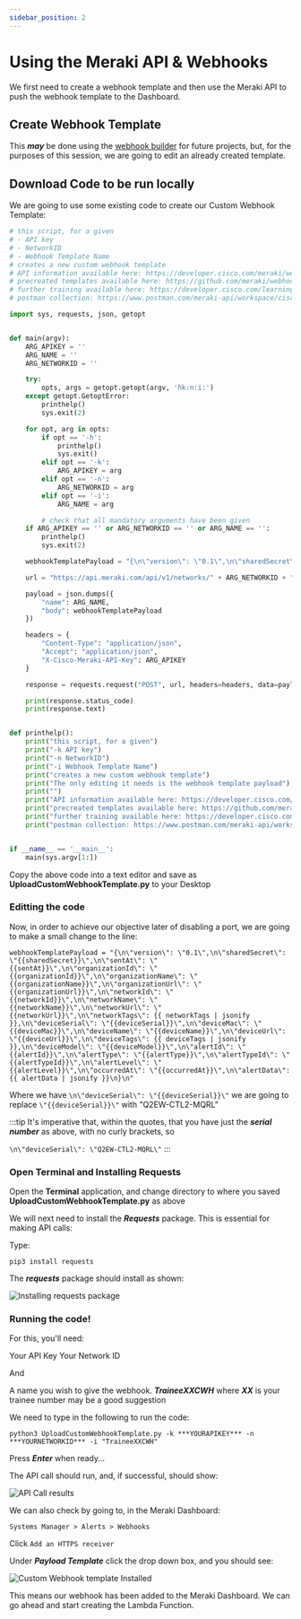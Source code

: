 ```yaml
---
sidebar_position: 2
---
```


# Using the Meraki API & Webhooks

We first need to create a webhook template and then use the Meraki API to push the webhook template to the Dashboard.

## Create Webhook Template

This **_may_** be done using the [webhook builder](https://webhook-builder-vpfmunhy6a-uc.a.run.app/) for future projects, but, for the purposes of this session, we are going to edit an already created template.

## Download Code to be run locally

We are going to use some existing code to create our Custom Webhook Template:

```python title='UploadCustomWebhookTemplate.py' showLineNumbers
# this script, for a given
# - API key
# - NetworkID
# - Webhook Template Name
# creates a new custom webhook template
# API information available here: https://developer.cisco.com/meraki/webhooks/#!custom-payload-templates-overview
# precreated templates available here: https://github.com/meraki/webhook-payload-templates
# further training available here: https://developer.cisco.com/learning/labs/meraki-webhook-template-editor-intro/create-your-custom-webhook-template/
# postman collection: https://www.postman.com/meraki-api/workspace/cisco-meraki-s-public-workspace/collection/897512-c65299ed-39a5-4b02-bb4e-933c738bfcdf?action=share&creator=897512&ctx=documentation

import sys, requests, json, getopt


def main(argv):
    ARG_APIKEY = ''
    ARG_NAME = ''
    ARG_NETWORKID = ''

    try:
        opts, args = getopt.getopt(argv, 'hk:n:i:')
    except getopt.GetoptError:
        printhelp()
        sys.exit(2)

    for opt, arg in opts:
        if opt == '-h':
            printhelp()
            sys.exit()
        elif opt == '-k':
            ARG_APIKEY = arg
        elif opt == '-n':
            ARG_NETWORKID = arg
        elif opt == '-i':
            ARG_NAME = arg

        # check that all mandatory arguments have been given
    if ARG_APIKEY == '' or ARG_NETWORKID == '' or ARG_NAME == '':
        printhelp()
        sys.exit(2)

    webhookTemplatePayload = "{\n\"version\": \"0.1\",\n\"sharedSecret\": \"{{sharedSecret}}\",\n\"sentAt\": \"{{sentAt}}\",\n\"organizationId\": \"{{organizationId}}\",\n\"organizationName\": \"{{organizationName}}\",\n\"organizationUrl\": \"{{organizationUrl}}\",\n\"networkId\": \"{{networkId}}\",\n\"networkName\": \"{{networkName}}\",\n\"networkUrl\": \"{{networkUrl}}\",\n\"networkTags\": {{ networkTags | jsonify }},\n\"deviceSerial\": \"{{deviceSerial}}\",\n\"deviceMac\": \"{{deviceMac}}\",\n\"deviceName\": \"{{deviceName}}\",\n\"deviceUrl\": \"{{deviceUrl}}\",\n\"deviceTags\": {{ deviceTags | jsonify }},\n\"deviceModel\": \"{{deviceModel}}\",\n\"alertId\": \"{{alertId}}\",\n\"alertType\": \"{{alertType}}\",\n\"alertTypeId\": \"{{alertTypeId}}\",\n\"alertLevel\": \"{{alertLevel}}\",\n\"occurredAt\": \"{{occurredAt}}\",\n\"alertData\": {{ alertData | jsonify }}\n}\n"

    url = "https://api.meraki.com/api/v1/networks/" + ARG_NETWORKID + "/webhooks/payloadTemplates"

    payload = json.dumps({
        "name": ARG_NAME,
        "body": webhookTemplatePayload
    })

    headers = {
        "Content-Type": "application/json",
        "Accept": "application/json",
        "X-Cisco-Meraki-API-Key": ARG_APIKEY
    }

    response = requests.request("POST", url, headers=headers, data=payload)

    print(response.status_code)
    print(response.text)


def printhelp():
    print("this script, for a given")
    print("-k API key")
    print("-n NetworkID")
    print("-i Webhook Template Name")
    print("creates a new custom webhook template")
    print("The only editing it needs is the webhook template payload")
    print("")
    print("API information available here: https://developer.cisco.com/meraki/webhooks/#!custom-payload-templates-overview")
    print("precreated templates available here: https://github.com/meraki/webhook-payload-templates")
    print("further training available here: https://developer.cisco.com/learning/labs/meraki-webhook-template-editor-intro/create-your-custom-webhook-template/")
    print("postman collection: https://www.postman.com/meraki-api/workspace/cisco-meraki-s-public-workspace/collection/897512-c65299ed-39a5-4b02-bb4e-933c738bfcdf?action=share&creator=897512&ctx=documentation")


if __name__ == '__main__':
    main(sys.argv[1:])
```

Copy the above code into a text editor and save as **UploadCustomWebhookTemplate.py** to your Desktop

### Editting the code

Now, in order to achieve our objective later of disabling a port, we are going to make a small change to the line:

`webhookTemplatePayload = "{\n\"version\": \"0.1\",\n\"sharedSecret\": \"{{sharedSecret}}\",\n\"sentAt\": \"{{sentAt}}\",\n\"organizationId\": \"{{organizationId}}\",\n\"organizationName\": \"{{organizationName}}\",\n\"organizationUrl\": \"{{organizationUrl}}\",\n\"networkId\": \"{{networkId}}\",\n\"networkName\": \"{{networkName}}\",\n\"networkUrl\": \"{{networkUrl}}\",\n\"networkTags\": {{ networkTags | jsonify }},\n\"deviceSerial\": \"{{deviceSerial}}\",\n\"deviceMac\": \"{{deviceMac}}\",\n\"deviceName\": \"{{deviceName}}\",\n\"deviceUrl\": \"{{deviceUrl}}\",\n\"deviceTags\": {{ deviceTags | jsonify }},\n\"deviceModel\": \"{{deviceModel}}\",\n\"alertId\": \"{{alertId}}\",\n\"alertType\": \"{{alertType}}\",\n\"alertTypeId\": \"{{alertTypeId}}\",\n\"alertLevel\": \"{{alertLevel}}\",\n\"occurredAt\": \"{{occurredAt}}\",\n\"alertData\": {{ alertData | jsonify }}\n}\n"`

Where we have `\n\"deviceSerial\": \"{{deviceSerial}}\"` we are going to replace `\"{{deviceSerial}}\"` with \"Q2EW-CTL2-MQRL\"

:::tip
It's imperative that, within the quotes, that you have just the **_serial number_** as above, with no curly brackets, so

`\n\"deviceSerial\": \"Q2EW-CTL2-MQRL\"`
:::

### Open Terminal and Installing Requests

Open the **Terminal** application, and change directory to where you saved **UploadCustomWebhookTemplate.py** as above

We will next need to install the **_Requests_** package. This is essential for making API calls:

Type:

`pip3 install requests`

The **_requests_** package should install as shown:

![Installing requests package](../img/meraki/03-installingRequests.png)

### Running the code!

For this, you'll need:

Your API Key
Your Network ID

And

A name you wish to give the webhook. **_TraineeXXCWH_** where **_XX_** is your trainee number may be a good suggestion

We need to type in the following to run the code:

`python3 UploadCustomWebhookTemplate.py -k ***YOURAPIKEY*** -n ***YOURNETWORKID*** -i "TraineeXXCWH"`

Press **_Enter_** when ready...

The API call should run, and, if successful, should show:

![API Call results](../img/meraki/04-SuccessfulAPICall.png)

We can also check by going to, in the Meraki Dashboard:

`Systems Manager > Alerts > Webhooks`

Click `Add an HTTPS receiver`

Under **_Payload Template_** click the drop down box, and you should see:

![Custom Webhook template Installed](../img/meraki/05-CustomWHTInstalled.png)

This means our webhook has been added to the Meraki Dashboard. We can go ahead and start creating the Lambda Function.
